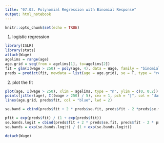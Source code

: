 ```yaml
---
title: "07.02. Polynomial Regression with Binomial Response"
output: html_notebook
---
```



```r
knitr::opts_chunk$set(echo = TRUE)
```

1. logistic regression
```r
library(ISLR)
library(stats)
attach(Wage)
agelims = range(age)
age.grid = seq(from = agelims[1], to=agelims[2])
fit = glm(I(wage > 250) ~ poly(age, 4), data = Wage, family = "binomial")
preds = predict(fit, newdata = list(age = age.grid), se = T, type = "response")
```
2. plot the fit
```r
plot(age, I(wage > 250), xlim = agelims, type = "n", ylim = c(0, 0.2))
points(jitter(age), I((wage > 250) / 5), cex = 1, pch = "|", col = "darkgrey") # pcl:plot character; jitter: add noise to var
lines(age.grid, preds$fit, col = "blue", lwd = 2)

se.band = cbind(preds$fit + 2 * preds$se.fit, preds$fit - 2 *preds$se.fit)

pfit = exp(preds$fit) / (1 + exp(preds$fit))
se.bands.logit = cbind(preds$fit + 2 * preds$se.fit, preds$fit - 2 * preds$se.fit)
se.bands = exp(se.bands.logit) / (1 + exp(se.bands.logit))
```
```r
detach(Wage)
```

